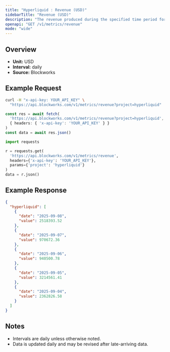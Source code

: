 ```yaml
---
title: "Hyperliquid : Revenue (USD)"
sidebarTitle: "Revenue (USD)"
description: "The revenue produced during the specified time period for given project."
openapi: "GET /v1/metrics/revenue"
mode: "wide"
---
```


## Overview

- **Unit:** USD
- **Interval:** daily
- **Source:** Blockworks

## Example Request

<CodeGroup>

```bash cURL
curl -H "x-api-key: YOUR_API_KEY" \
  "https://api.blockworks.com/v1/metrics/revenue?project=hyperliquid"
```

```typescript TypeScript
const res = await fetch(
  'https://api.blockworks.com/v1/metrics/revenue?project=hyperliquid',
  { headers: { 'x-api-key': 'YOUR_API_KEY' } }
)
const data = await res.json()
```

```python Python
import requests

r = requests.get(
  'https://api.blockworks.com/v1/metrics/revenue',
  headers={'x-api-key': 'YOUR_API_KEY'},
  params={'project': 'hyperliquid'}
)
data = r.json()
```

</CodeGroup>

## Example Response

```json
{
  "hyperliquid": [
    {
      "date": "2025-09-08",
      "value": 2518393.52
    },
    {
      "date": "2025-09-07",
      "value": 970672.36
    },
    {
      "date": "2025-09-06",
      "value": 940500.78
    },
    {
      "date": "2025-09-05",
      "value": 3214561.41
    },
    {
      "date": "2025-09-04",
      "value": 2362826.58
    }
  ]
}
```

## Notes
- Intervals are daily unless otherwise noted.
- Data is updated daily and may be revised after late-arriving data.
